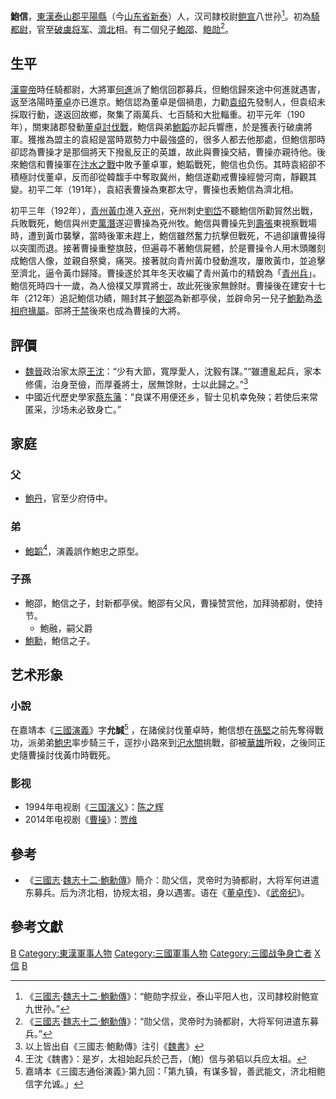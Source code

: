 '''鮑信'''{{BD|152年||192年|catIdx=B鲍}}，[[東漢|東漢]][[泰山郡|泰山郡]][[平陽縣|平陽縣]]（今[[山东省|山东省]][[新泰|新泰]]）人，汉司隷校尉[[鲍宣|鲍宣]]八世孙<ref>《[[三國志|三國志]]·[[s:三國志/卷12|魏志十二·鮑勳傳]]》：“鲍勋字叔业，泰山平阳人也，汉司隷校尉鲍宣九世孙。”</ref>。初為[[騎都尉|騎都尉]]，官至[[破虜将军|破虜将军]]、[[濟北國|濟北]]相。有二個兒子[[鮑邵|鮑邵]]、[[鲍勋|鲍勋]]<ref>《[[三國志|三國志]]·[[s:三國志/卷12|魏志十二·鮑勳傳]]》：“勋父信，灵帝时为骑都尉，大将军何进遣东募兵。”</ref>。

== 生平 ==
[[漢靈帝|漢靈帝]]時任騎都尉，大將軍[[何進|何進]]派了鮑信回郡募兵，但鮑信歸來途中何進就遇害，返至洛陽時[[董卓|董卓]]亦已進京。鮑信認為董卓是個禍患，力勸[[袁绍|袁绍]]先發制人，但袁绍未採取行動，遂返回故鄉，聚集了兩萬兵、七百騎和大批輜重。初平元年（190年），關東諸郡發動[[董卓討伐戰|董卓討伐戰]]，鮑信與弟[[鮑韜|鮑韜]]亦起兵響應，於是獲表行破虜將軍。獲推為盟主的袁紹是當時眾勢力中最強盛的，很多人都去他那處，但鮑信那時卻認為曹操才是那個將天下撥亂反正的英雄，故此與曹操交結，曹操亦親待他。後來鮑信和曹操軍在[[汴水之戰|汴水之戰]]中敗予董卓軍，鮑韜戰死，鲍信也负伤。其時袁紹卻不積極討伐董卓，反而卻從韓馥手中奪取冀州，鮑信遂勸戒曹操經營河南，靜觀其變。初平二年（191年），袁紹表曹操為東郡太守，曹操也表鮑信為濟北相。

初平三年（192年），[[青州_(古代)|青州]][[黃巾之亂|黃巾]]進入[[兗州_(古代)|兗州]]，兗州刺史[[劉岱|劉岱]]不聽鮑信所勸貿然出戰，兵敗戰死，鮑信與州吏[[萬潛|萬潛]]遂迎曹操為兗州牧。鮑信與曹操先到[[壽張|壽張]]東視察戰場時，遭到黃巾襲擊，當時後軍未趕上，鮑信雖然奮力抗擊但戰死，不過卻讓曹操得以突圍而退。接著曹操重整旗鼓，但遍尋不著鮑信屍體，於是曹操令人用木頭雕刻成鮑信人像，並親自祭奠，痛哭。接著就向青州黃巾發動進攻，屢敗黃巾，並追擊至濟北，逼令黃巾歸降。曹操遂於其年冬天收編了青州黃巾的精銳為「[[青州兵|青州兵]]」。鮑信死時四十一歲，為人儉樸又厚賞將士，故此死後家無餘財。曹操後在建安十七年（212年）追記鮑信功績，賜封其子[[鮑邵|鮑邵]]為新都亭侯，並辟命另一兒子[[鮑勳|鮑勳]]為[[丞相府|丞相府]][[掾屬|掾屬]]。部將[[于禁|于禁]]後來也成為曹操的大將。

== 評價 ==
*[[曹魏|魏]][[西晉|晉]]政治家太原[[王沈_(太原)|王沈]]：“少有大節，寬厚愛人，沈毅有謀。”“雖遭亂起兵，家本修儒，治身至儉，而厚養將士，居無馀財，士以此歸之。”<ref>以上皆出自《三國志·鮑勳傳》注引《[[魏書|魏書]]》</ref>
*中國近代歷史學家[[蔡东藩|蔡东藩]]：“良谋不用便还乡，智士见机幸免殃；若使后来常匿采，沙场未必致身亡。”

== 家庭 ==
=== 父 ===
*[[鮑丹|鮑丹]]，官至少府侍中。 
=== 弟 ===
*[[鮑韜|鮑韜]]<ref>王沈《魏書》：是岁，太祖始起兵於己吾，（鮑）信与弟韬以兵应太祖。</ref>，演義誤作鮑忠之原型。

=== 子孫 ===
*鮑邵，鮑信之子，封新都亭侯。鮑邵有父风，曹操赞赏他，加拜骑都尉，使持节。
**鮑融，嗣父爵
*[[鮑勳|鮑勳]]，鮑信之子。
<center>
{{chart/start}}
{{chart | | | Da |Da=鮑丹|}}
{{chart | |,|-|^|-|.|}}
{{chart | Xi | | Ta |Xi=[[鮑信|鮑信]]|Ta=[[鮑韜|鮑韜]]|}}
{{chart | |)|-|-|-|.|}}
{{chart | Sh | | Xu | Sh=鮑邵|Xu=[[鮑勳|鮑勳]]|}}
{{chart | |!|}}
{{chart | Ro |Ro=鮑融|}}
{{chart/end}}
</center>

== 艺术形象 ==
=== 小說 ===
在嘉靖本《[[三國演義|三國演義]]》字'''允誠'''<ref>嘉靖本《三國志通俗演義》·第九回：「第九镇，有谋多智，善武能文，济北相鲍信字允诚。」</ref>
，在諸侯討伐董卓時，鮑信想在[[孫堅|孫堅]]之前先奪得戰功，派弟弟[[鮑韜|鮑忠]]率步騎三千，逕抄小路來到[[汜水關|汜水關]]挑戰，卻被[[華雄|華雄]]所殺，之後同正史隨曹操討伐黃巾時戰死。

=== 影视 ===
* 1994年电视剧《[[三国演义_(电视剧)|三国演义]]》：[[陈之辉|陈之辉]]
* 2014年电视剧《[[曹操_(电视剧)|曹操]]》：[[贾维|贾维]]

== 參考 ==
*《[[三國志|三國志]]·[[s:三國志/卷12|魏志十二·鮑勳傳]]》簡介：勋父信，灵帝时为骑都尉，大将军何进遣东募兵。后为济北相，协规太祖，身以遇害。语在《[[s:三國志/卷06|董卓传]]》、《[[s:三國志/卷01|武帝纪]]》。

== 參考文獻 ==
<div class="references-small">
<references />
</div>

[[Category:漢朝騎都尉|B]]
[[Category:東漢軍事人物|Category:東漢軍事人物]]
[[Category:三國軍事人物|Category:三國軍事人物]]
[[Category:三國战争身亡者|Category:三國战争身亡者]]
[[Category:鮑姓|X信]]
[[Category:新泰人|B]]